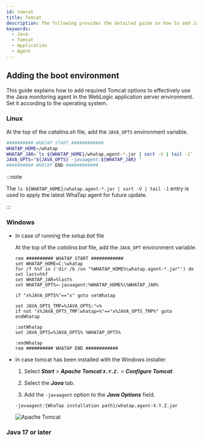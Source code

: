 ```yaml
---
id: tomcat
title: Tomcat
description: The following provides the detailed guide on how to add Java Virtual Machine (JVM) options to integrate the WhaTap monitoring solution into Tomcat applications. Through this document, users can learn step by step how to apply the required JVM settings to monitor the performance and availability of Tomcat applications after installing the Java agent. It includes the configuration of essential JVM options during agent installation, optimal configuration for smooth integration with Tomcat, and histogram query.
keywords:
  - Java
  - Tomcat
  - Application
  - Agent
---
```


## Adding the boot environment

This guide explains how to add required Tomcat options to effectively use the Java monitoring agent in the WebLogic application server environment. Set it according to the operating system.

### Linux

At the top of the _catalina.sh_ file, add the `JAVA_OPTS` environment variable.

```bash title='{Tomcat_PATH}/bin/catalina.sh' showLineNumbers
########## WHATAP START ############
WHATAP_HOME=/whatap
WHATAP_JAR=`ls ${WHATAP_HOME}/whatap.agent-*.jar | sort -V | tail -1`
JAVA_OPTS="${JAVA_OPTS} -javaagent:${WHATAP_JAR} "
########## WHATAP END ############
```

:::note

The `ls ${WHATAP_HOME}/whatap.agent-*.jar | sort -V | tail -1` entry is used to apply the latest WhaTap agent for future update.

:::

### Windows

- In case of running the _setup.bat_ file

  At the top of the _catalina.bat_ file, add the `JAVA_OPT` environment variable.

  ```batch title='{Tomcat_PATH}/bin/catalina.bat' {3} showLineNumbers
  rem ########## WHATAP START ############
  set WHATAP_HOME=C:\whatap
  for /f %%f in ('dir /b /on "%WHATAP_HOME%\whatap.agent-*.jar"') do set last=%%f
  set WHATAP_JAR=%last%
  set WHATAP_OPTS=-javaagent:%WHATAP_HOME%\%WHATAP_JAR%

  if "x%JAVA_OPTS%"=="x" goto setWhatap

  set JAVA_OPTS_TMP=%JAVA_OPTS:"=%
  if not "x%JAVA_OPTS_TMP:whatap=%"=="x%JAVA_OPTS_TMP%" goto endWhatap

  :setWhatap
  set JAVA_OPTS=%JAVA_OPTS% %WHATAP_OPTS%

  :endWhatap
  rem ########## WHATAP END ############
  ```

- In case tomcat has been installed with the Windows installer

  1. Select **_Start_** > **_Apache Tomcat `X.Y.Z.`_** > **_Configure Tomcat_**.

  2. Select the **_Java_** tab.

  3. Add the `-javaagent` option to the **_Java Options_** field.

  ```text
  -javaagent:{WhaTap installation path}/whatap.agent-X.Y.Z.jar
  ```

  ![Apache Tomcat](https://img.whatap.io/media/images/tomcat-win.png)

### Java 17 or later


<Java17 />


<Setheapmemory />


<Nextstep />

